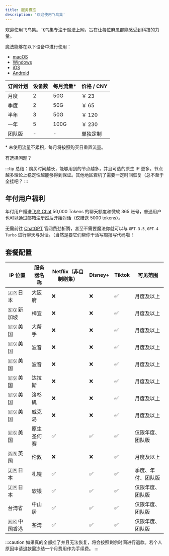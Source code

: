 ```yaml
---
title: 服务概览
description: '欢迎使用飞鸟集'
---
```


欢迎使用飞鸟集。飞鸟集专注于魔法上网，旨在让每位麻瓜都能感受到科技的力量。

魔法能够在以下设备中进行使用：

- [macOS](/macos)
- [Windows](/windows)
- [iOS](/ios)
- [Android](/android)


| 订阅计划 | 设备数 | 每月流量* | 价格 / CNY |
| -------- | ------ | --------- | ---- |
| 月度     | 2      | 50G       | ￥ 23   |
| 季度     | 2      | 50G       | ￥ 65   |
| 半年     | 3      | 50G       | ￥ 120  |
| 一年     | 5      | 100G      | ￥ 230  |
| 团队版   | -      | -         | 单独定制 |

\* 未使用流量不累积，每月将按照购买日重置流量。 

有选择问题？

:::tip
总结：购买时间越长，能够用到的节点越多，并且可选的原生 IP 更多。节点越多理论上稳定性越能够得到保证。其他地区宕机了需要一定时间恢复（总不至于全挂吧？
:::

## 年付用户福利

年付用户赠送[飞鸟 Chat](https://ai.pflm.net/) 50,000 Tokens 的聊天额度和微软 365 账号，普通用户也可以通过邮箱注册然后开始对话（仅赠送 5000 tokens）。

无需前往 [ChatGPT](https://chat.openai.com/) 官网费劲折腾，甚至不需要魔法你就可以与 `GPT-3.5`, `GPT-4 Turbo` 进行聊天与对话。（当然是要它们帮你干活写周报写代码啦！

## 套餐配置

| IP 位置 | 服务器名称 | Netflix（非自制剧集） | Disney+ | Tiktok | 可见范围 |
| --- | --- | --- | --- | --- | --- |
|🇯🇵 日本|大阪府 | ❌ | ❌ | ✅ | 月度及以上 |
|🇸🇬 新加坡|樟宜 | ❌ | ❌ | ✅ | 月度及以上 |
|🇺🇸 美国|大帮手 | ❌ | ❌ | ✅ | 月度及以上 |
|🇺🇸 美国|波音 | ❌ | ❌ | ✅ | 月度及以上 |
|🇺🇸 美国|波音 | ❌ | ❌ | ✅ | 月度及以上 |
|🇺🇸 美国|达拉斯 | ❌ | ❌ | ✅ | 月度及以上 |
|🇺🇸 美国|洛杉矶 | ❌ | ❌ | ✅ | 月度及以上 |
|🇺🇸 美国|威克岛 | ❌ | ❌ | ✅ | 月度及以上 |
|🇺🇸 美国 | 原生 圣何赛 | ✅ | ✅ | ✅ | 仅限年度、团队版 |
|🇬🇧 英国|伦敦 | ❌ | ❌ | ✅ | 月度及以上 |
|🇯🇵 日本|札幌 | ✅ | ✅ | ✅ | 季度、年付、团队版 |
|🇯🇵 日本|软银 | ✅ | ✅ | ✅ | 仅限年度、团队版 |
|台湾省|中山居 | ✅ | ✅ | ✅ | 仅限年度、团队版 |
|🇭🇰 中国香港|荃湾 | ✅ | ✅ | ✅ | 仅限年度、团队版 |


:::caution
如果真的全部挂了并且无法恢复，将会按照剩余时间进行退款。若个人原因申请退款需冻结一个月费用作为手续费。
:::
